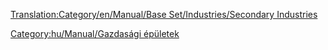[[Translation:Category/en/Manual/Base Set/Industries/Secondary Industries]]


[[Category:hu/Manual/Gazdasági épületek]]